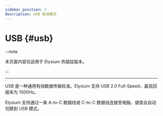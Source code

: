 ```yaml
---
sidebar_position: 2
description: USB 有线模式
---
```


# USB {#usb}

:::note

本页面内容仅适用于 Elysium 热插拔版本。

:::

---

USB <Icon icon="fa-brands fa-usb" /> 是一种通用有线数据传输标准。Elysium 支持 USB 2.0 Full-Speed，最高回报率为 1000Hz。

Elysium 支持通过一条 A-to-C 数据线或 C-to-C 数据线连接至电脑，键盘会自动切换到 USB 模式。